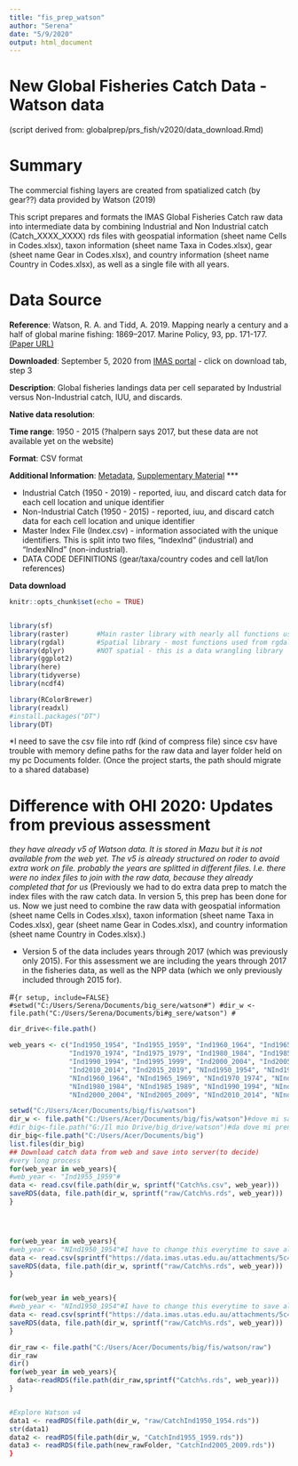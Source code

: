 ```yaml
---
title: "fis_prep_watson"
author: "Serena"
date: "5/9/2020"
output: html_document
---
```


# New Global Fisheries Catch Data - Watson data
(script derived from: globalprep/prs_fish/v2020/data_download.Rmd)

# Summary

The commercial fishing layers are created from spatialized catch (by gear??) data provided by Watson (2019)

This script prepares and formats the IMAS Global Fisheries Catch raw data into intermediate data by combining Industrial and Non Industrial catch (Catch_XXXX_XXXX) rds files with geospatial information (sheet name Cells in Codes.xlsx), taxon information (sheet name Taxa in Codes.xlsx), gear (sheet name Gear in Codes.xlsx), and country information (sheet name Country in Codes.xlsx), as well as a single file with all years.

# Data Source

**Reference**: Watson, R. A. and Tidd, A. 2019. Mapping nearly a century and a half of global marine fishing: 1869–2017. Marine Policy, 93, pp. 171-177. [(Paper URL)](https://doi.org/10.1016/j.marpol.2018.04.023)

**Downloaded**: September 5, 2020  from [IMAS portal](http://data.imas.utas.edu.au/portal/search?uuid=ff1274e1-c0ab-411b-a8a2-5a12eb27f2c0) - click on download tab, step 3

**Description**:  Global fisheries landings data per cell separated by Industrial versus Non-Industrial catch, IUU, and discards.

**Native data resolution**:   

**Time range**: 1950 - 2015 (?halpern says 2017, but these data are not available yet on the website)

**Format**:  CSV format

**Additional Information**: [Metadata](http://metadata.imas.utas.edu.au/geonetwork/srv/eng/metadata.show), [Supplementary Material](https://ars.els-cdn.com/content/image/1-s2.0-S0308597X18300605-mmc1.docx)
***

* Industrial Catch (1950 - 2019) - reported, iuu, and discard catch data for each cell location and unique identifier
* Non-Industrial Catch (1950 - 2015) - reported, iuu, and discard catch data for each cell location and unique identifier
* Master Index File (Index.csv) - information associated with the unique identifiers. This is split into two files, "IndexInd" (industrial) and "IndexNInd" (non-industrial).
* DATA CODE DEFINITIONS (gear/taxa/country codes and cell lat/lon references)

**Data download**
```r
knitr::opts_chunk$set(echo = TRUE)


library(sf)
library(raster)       #Main raster library with nearly all functions used in this analysis
library(rgdal)        #Spatial library - most functions used from rgdal are for vectors (shapefiles)
library(dplyr)        #NOT spatial - this is a data wrangling library
library(ggplot2)
library(here)
library(tidyverse)
library(ncdf4)

library(RColorBrewer)
library(readxl)
#install.packages("DT")
library(DT)

```


*I need to save the csv file into rdf (kind of compress file) since csv have trouble with memory
define paths for the raw data and layer folder held on my pc Documents folder. (Once the project starts, the path should migrate to a shared database)

# Difference with OHI 2020: Updates from previous assessment 
*they have already v5 of Watson data. It is stored in Mazu but it is not available from the web yet. The v5 is already structured on roder to avoid extra work on file. probably the years are splitted in different files. I.e. there were no index files to join with the raw data, because they already completed that for us
* (Previously we had to do extra data prep to match the index files with the raw catch data. In version 5, this prep has been done for us. Now we just need to combine the raw data with geospatial information (sheet name Cells in Codes.xlsx), taxon information (sheet name Taxa in Codes.xlsx), gear (sheet name Gear in Codes.xlsx), and country information (sheet name Country in Codes.xlsx).)

* Version 5 of the data includes years through 2017 (which was previously only 2015). For this assessment we are including the years through 2017 in the fisheries data, as well as the NPP data (which we only previously included through 2015 for). 


#```{r setup, include=FALSE}
#setwd("C:/Users/Serena/Documents/big_sere/watson#")
#dir_w <- file.path("C:/Users/Serena/Documents/bi#g_sere/watson")
#```


```r


dir_drive<-file.path()

web_years <- c("Ind1950_1954", "Ind1955_1959", "Ind1960_1964", "Ind1965_1969", 
               "Ind1970_1974", "Ind1975_1979", "Ind1980_1984", "Ind1985_1989",
               "Ind1990_1994", "Ind1995_1999", "Ind2000_2004", "Ind2005_2009", 
               "Ind2010_2014", "Ind2015_2019", "NInd1950_1954", "NInd1955_1959",
               "NInd1960_1964", "NInd1965_1969", "NInd1970_1974", "NInd1975_1979",
               "NInd1980_1984", "NInd1985_1989", "NInd1990_1994", "NInd1995_1999", 
               "NInd2000_2004", "NInd2005_2009", "NInd2010_2014", "NInd2015_2019")

setwd("C:/Users/Acer/Documents/big/fis/watson")
dir_w <- file.path("C:/Users/Acer/Documents/big/fis/watson")#dove mi salva i file più leggeri rds
#dir_big<-file.path("G:/Il mio Drive/big_drive/watson")#da dove mi prende grandi file originali di watson
dir_big<-file.path("C:/Users/Acer/Documents/big")
list.files(dir_big)
## Download catch data from web and save into server(to decide)
#very long process
for(web_year in web_years){ 
#web_year <- "Ind1955_1959"#
data <- read.csv(file.path(dir_w, sprintf("Catch%s.csv", web_year)))
saveRDS(data, file.path(dir_w, sprintf("raw/Catch%s.rds", web_year)))
}




for(web_year in web_years){ 
#web_year <- "NInd1950_1954"#I have to change this everytime to save all the different file
data <- read.csv(sprintf("https://data.imas.utas.edu.au/attachments/5c4590d3-a45a-4d37-bf8b-ecd145cb356d/Catch%s.csv", web_year))
saveRDS(data, file.path(dir_w, sprintf("raw/Catch%s.rds", web_year)))
}


for(web_year in web_years){ 
#web_year <- "NInd1950_1954"#I have to change this everytime to save all the different file
data <- read.csv(sprintf("https://data.imas.utas.edu.au/attachments/5c4590d3-a45a-4d37-bf8b-ecd145cb356d/Catch%s.csv", web_year))
saveRDS(data, file.path(dir_w, sprintf("raw/Catch%s.rds", web_year)))
}

dir_raw <- file.path("C:/Users/Acer/Documents/big/fis/watson/raw")
dir_raw
dir()
for(web_year in web_years){
  data<-readRDS(file.path(dir_raw,sprintf("Catch%s.rds", web_year)))
}


#Explore Watson v4
data1 <- readRDS(file.path(dir_w, "raw/CatchInd1950_1954.rds"))
str(data1)
data2 <- readRDS(file.path(dir_w, "CatchInd1955_1959.rds"))
data3 <- readRDS(file.path(new_rawFolder, "CatchInd2005_2009.rds"))
}
```